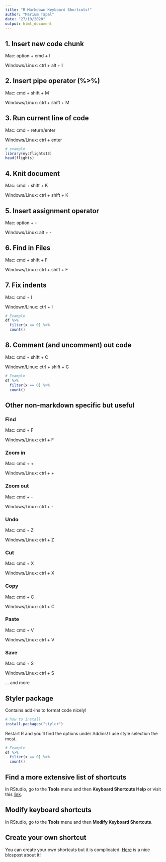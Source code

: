```yaml
---
title: "R Markdown Keyboard Shortcuts!"
author: "Marium Tapal"
date: "27/10/2020"
output: html_document
---
```


## 1. Insert new code chunk

Mac: option + cmd + I

Windows/Linux: ctrl + alt + I

## 2. Insert pipe operator (%>%)

Mac: cmd + shift + M

Windows/Linux: ctrl + shift + M

## 3. Run current line of code

Mac: cmd + return/enter

Windows/Linux: ctrl + enter

```r
# example
library(nycflights13)
head(flights)
```

## 4. Knit document

Mac: cmd + shift + K

Windows/Linux: ctrl + shift + K

## 5. Insert assignment operator

Mac: option + -

Windows/Linux: alt + -

## 6. Find in Files

Mac: cmd + shift + F

Windows/Linux: ctrl + shift + F

## 7. Fix indents 

Mac: cmd + I

Windown/Linux: ctrl + I

```r
# Example
df %>% 
  filter(x == 0) %>% 
  count()  
```

## 8. Comment (and uncomment) out code

Mac: cmd + shift + C

Windown/Linux: ctrl + shift + C

```r
# Example
df %>% 
  filter(x == 0) %>% 
  count()  
```

## Other non-markdown specific but useful

### Find 

Mac: cmd + F

Windows/Linux: ctrl + F

### Zoom in 

Mac: cmd + +

Windows/Linux: ctrl + +

### Zoom out

Mac: cmd + -

Windows/Linux: ctrl + -

### Undo

Mac: cmd + Z

Windows/Linux: ctrl + Z

### Cut

Mac: cmd + X

Windows/Linux: ctrl + X

### Copy

Mac: cmd + C

Windows/Linux: ctrl + C

### Paste

Mac: cmd + V

Windows/Linux: ctrl + V

### Save

Mac: cmd + S

Windows/Linux: ctrl + S

... and more

## Styler package

Contains add-ins to format code nicely!

```r
# how to install
install.packages("styler")
```

Restart R and you'll find the options under Addins! I use style selection the most.

```r
# Example
df %>%
  filter(x == 0) %>%
  count()
```


## Find a more extensive list of shortcuts

In RStudio, go to the **Tools** menu and then **Keyboard Shortcuts Help** or visit this [link](https://support.rstudio.com/hc/en-us/articles/200711853-Keyboard-Shortcuts).

## Modify keyboard shortcuts

In RStudio, go to the **Tools** menu and then **Modify Keyboard Shortcuts**.

## Create your own shortcut

You can create your own shortcuts but it is complicated. [Here](https://www.r-bloggers.com/2020/03/defining-your-own-shortcut-in-rstudio/) is a nice blospost about it!
